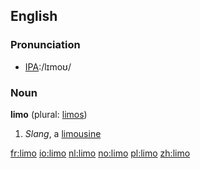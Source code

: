 ==English==

===Pronunciation===
*[[w:International Phonetic Alphabet|IPA]]:/lɪmoʊ/

===Noun===
'''limo''' (plural: [[limos]])

# ''Slang'', a [[limousine]]

[[fr:limo]]
[[io:limo]]
[[nl:limo]]
[[no:limo]]
[[pl:limo]]
[[zh:limo]]
